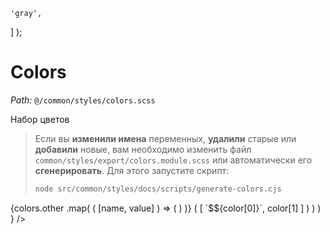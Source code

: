 	'gray',
] );

<Meta title="Colors" />

# Colors

_Path:_ `@/common/styles/colors.scss`

Набор цветов

> Если вы **изменили имена** переменных, **удалили** старые или **добавили** новые, вам необходимо изменить файл `common/styles/export/colors.module.scss` или автоматически его **сгенерировать**. Для этого запустите скрипт:
> ``` bash
> node src/common/styles/docs/scripts/generate-colors.cjs
> ```

<ColorPalette>
	{colors.other
		.map( ( [name, value] ) => (
			<ColorItem
				title={name}
				key={name}
				colors={{
					[`$${name}`]: value,
				}}
			/>
	) )}
	<ColorItem
		title="gray"
		colors={
			Object.fromEntries(
				colors.gray
					.map( ( color ) => ( [
						`$${color[0]}`,
						color[1]
					] ) )
			)
		}
	/>
</ColorPalette>
